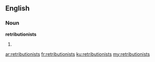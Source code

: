 ==English==

===Noun===
'''retributionists'''

# {{plural of|retributionist}}

[[ar:retributionists]]
[[fr:retributionists]]
[[ku:retributionists]]
[[my:retributionists]]
